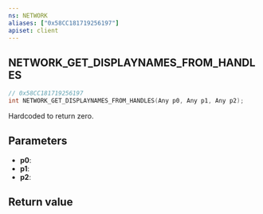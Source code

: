 ```yaml
---
ns: NETWORK
aliases: ["0x58CC181719256197"]
apiset: client
---
```

## NETWORK_GET_DISPLAYNAMES_FROM_HANDLES

```c
// 0x58CC181719256197
int NETWORK_GET_DISPLAYNAMES_FROM_HANDLES(Any p0, Any p1, Any p2);
```

Hardcoded to return zero.

## Parameters
* **p0**:
* **p1**:
* **p2**:

## Return value